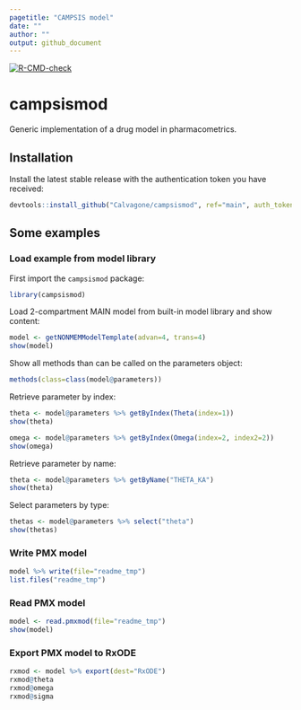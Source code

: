 ```yaml
---
pagetitle: "CAMPSIS model"
date: ""
author: ""
output: github_document
---
```


<!-- badges: start -->
[![R-CMD-check](https://github.com/Calvagone/campsismod/workflows/R-CMD-check/badge.svg)](https://github.com/Calvagone/campsismod/actions)
<!-- badges: end -->
  
# campsismod
Generic implementation of a drug model in pharmacometrics.

## Installation
Install the latest stable release with the authentication token you have received:
  
```r
devtools::install_github("Calvagone/campsismod", ref="main", auth_token="AUTH_TOKEN", force=TRUE)
```

## Some examples

### Load example from model library

First import the `campsismod` package:

```r
library(campsismod)
```

Load 2-compartment MAIN model from built-in model library and show content:

```r
model <- getNONMEMModelTemplate(advan=4, trans=4)
show(model)
```

Show all methods than can be called on the parameters object:

```r
methods(class=class(model@parameters))
```

Retrieve parameter by index:

```r
theta <- model@parameters %>% getByIndex(Theta(index=1))
show(theta)

omega <- model@parameters %>% getByIndex(Omega(index=2, index2=2))
show(omega)
```

Retrieve parameter by name:

```r
theta <- model@parameters %>% getByName("THETA_KA")
show(theta)
```

Select parameters by type:

```r
thetas <- model@parameters %>% select("theta")
show(thetas)
```

### Write PMX model

```r
model %>% write(file="readme_tmp")
list.files("readme_tmp")
```

### Read PMX model

```r
model <- read.pmxmod(file="readme_tmp")
show(model)
```

### Export PMX model to RxODE

```r
rxmod <- model %>% export(dest="RxODE")
rxmod@theta
rxmod@omega
rxmod@sigma
```
